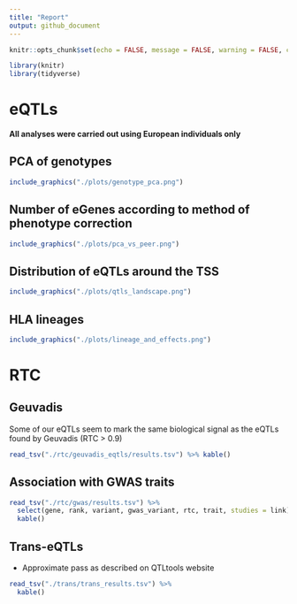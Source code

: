 ```yaml
---
title: "Report"
output: github_document
---
```


```r
knitr::opts_chunk$set(echo = FALSE, message = FALSE, warning = FALSE, comment = "")
```

```r
library(knitr)
library(tidyverse)
```

# eQTLs

**All analyses were carried out using European individuals only**

## PCA of genotypes

```r
include_graphics("./plots/genotype_pca.png")
```

## Number of eGenes according to method of phenotype correction

```r
include_graphics("./plots/pca_vs_peer.png")
```

## Distribution of eQTLs around the TSS

```r
include_graphics("./plots/qtls_landscape.png")
```

## HLA lineages

```r
include_graphics("./plots/lineage_and_effects.png")
```

# RTC

## Geuvadis

Some of our eQTLs seem to mark the same biological signal as the eQTLs found by
Geuvadis (RTC > 0.9)

```r
read_tsv("./rtc/geuvadis_eqtls/results.tsv") %>% kable()
```

## Association with GWAS traits

```r
read_tsv("./rtc/gwas/results.tsv") %>%
  select(gene, rank, variant, gwas_variant, rtc, trait, studies = link) %>%
  kable()
```

## Trans-eQTLs

- Approximate pass as described on QTLtools website

```r
read_tsv("./trans/trans_results.tsv") %>%
  kable()
```

